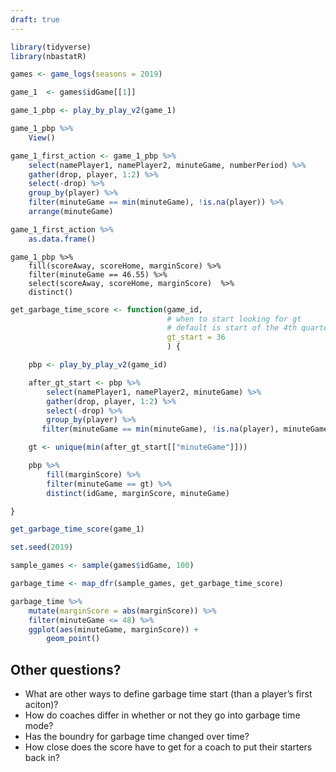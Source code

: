 ```yaml
---
draft: true
---
```


```r

library(tidyverse)
library(nbastatR)

games <- game_logs(seasons = 2019)

game_1  <- games$idGame[[1]]

game_1_pbp <- play_by_play_v2(game_1)

game_1_pbp %>%
    View()

```
```r

game_1_first_action <- game_1_pbp %>%
    select(namePlayer1, namePlayer2, minuteGame, numberPeriod) %>%
    gather(drop, player, 1:2) %>%
    select(-drop) %>%
    group_by(player) %>%
    filter(minuteGame == min(minuteGame), !is.na(player)) %>%
    arrange(minuteGame) 

game_1_first_action %>%
    as.data.frame()
```
```ri

game_1_pbp %>% 
    fill(scoreAway, scoreHome, marginScore) %>%
    filter(minuteGame == 46.55) %>%
    select(scoreAway, scoreHome, marginScore)  %>%
    distinct()

```

```r

get_garbage_time_score <- function(game_id,
                                   # when to start looking for gt
                                   # default is start of the 4th quarter
                                   gt_start = 36 
                                   ) {

    pbp <- play_by_play_v2(game_id)

    after_gt_start <- pbp %>%
        select(namePlayer1, namePlayer2, minuteGame) %>%
        gather(drop, player, 1:2) %>%
        select(-drop) %>%
        group_by(player) %>%
       filter(minuteGame == min(minuteGame), !is.na(player), minuteGame >= gt_start)

    gt <- unique(min(after_gt_start[["minuteGame"]]))

    pbp %>%
        fill(marginScore) %>%
        filter(minuteGame == gt) %>%
        distinct(idGame, marginScore, minuteGame)

}

get_garbage_time_score(game_1)
```

```r
set.seed(2019)

sample_games <- sample(games$idGame, 100)

garbage_time <- map_dfr(sample_games, get_garbage_time_score)
```

```r

garbage_time %>%
    mutate(marginScore = abs(marginScore)) %>%
    filter(minuteGame <= 48) %>%
    ggplot(aes(minuteGame, marginScore)) +
        geom_point()

```

## Other questions?

- What are other ways to define garbage time start (than a player's first aciton)? 
- How do coaches differ in whether or not they go into garbage time mode? 
- Has the boundry for garbage time changed over time? 
- How close does the score have to get for a coach to put their starters back in?

